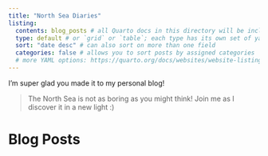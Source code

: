 ---
title: "North Sea Diaries"
listing: 
  contents: blog_posts # all Quarto docs in this directory will be included on your listing page
  type: default # or `grid` or `table`; each type has its own set of yaml options to include
  sort: "date desc" # can also sort on more than one field
  categories: false # allows you to sort posts by assigned categories 
  # more YAML options: https://quarto.org/docs/websites/website-listings.html
---

I'm super glad you made it to my personal blog! 

> The North Sea is not as boring as you might think! Join me as I discover it in a new light :)

# Blog Posts